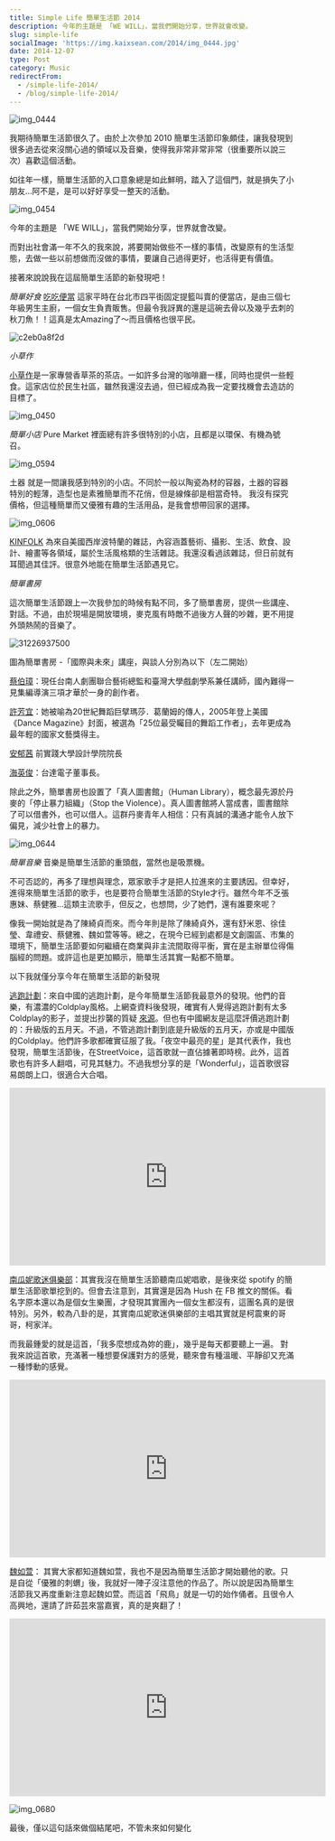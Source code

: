 ```yaml
---
title: Simple Life 簡單生活節 2014
description: 今年的主題是 「WE WILL」，當我們開始分享，世界就會改變。
slug: simple-life
socialImage: 'https://img.kaixsean.com/2014/img_0444.jpg'
date: 2014-12-07
type: Post
category: Music
redirectFrom:
  - /simple-life-2014/
  - /blog/simple-life-2014/
---
```


![img_0444](https://img.kaixsean.com/2014/img_0444.jpg)

我期待簡單生活節很久了。由於上次參加 2010 簡單生活節印象頗佳，讓我發現到很多過去從來沒關心過的領域以及音樂，使得我非常非常非常（很重要所以說三次）喜歡這個活動。

如往年一樣，簡單生活節的入口意象總是如此鮮明，踏入了這個門，就是損失了小朋友…阿不是，是可以好好享受一整天的活動。

![img_0454](https://img.kaixsean.com/2014/img_0454.jpg)


今年的主題是 「WE WILL」，當我們開始分享，世界就會改變。

而對出社會滿一年不久的我來說，將要開始做些不一樣的事情，改變原有的生活型態，去做一些以前想做而沒做的事情，要讓自己過得更好，也活得更有價值。

接著來說說我在這屆簡單生活節的新發現吧！

*簡單好食*
[吃吃便當](http://www.eateat.tw/)
這家平時在台北市四平街固定提籃叫賣的便當店，是由三個七年級男生主廚，一個女生負責販售。但最令我訝異的還是這碗去骨以及幾乎去刺的秋刀魚！！這真是太Amazing了～而且價格也很平民。

![c2eb0a8f2d](https://img.kaixsean.com/2014/c2eb0a8f2d.jpg)


*小草作*

[小草作](https://www.facebook.com/grassphere)是一家專營香草茶的茶店。一如許多台灣的咖啡廳一樣，同時也提供一些輕食。這家店位於民生社區，雖然我還沒去過，但已經成為我一定要找機會去造訪的目標了。

![img_0450](https://img.kaixsean.com/2014/img_0450.jpg)


*簡單小店*
Pure Market 裡面總有許多很特別的小店，且都是以環保、有機為號召。

![img_0594](https://img.kaixsean.com/2014/img_0594.jpg)

土器 就是一間讓我感到特別的小店。不同於一般以陶瓷為材的容器，土器的容器特別的輕薄，造型也是素雅簡單而不花俏，但是線條卻是相當奇特。 我沒有探究價格，但這種簡單而又優雅有趣的生活用品，是我會想帶回家的選擇。

![img_0606](https://img.kaixsean.com/2014/img_0606.jpg)

[KINFOLK](https://www.facebook.com/kinfolkmag) 為來自美國西岸波特蘭的雜誌，內容涵蓋藝術、攝影、生活、飲食、設計、繪畫等各領域，屬於生活風格類的生活雜誌。我還沒看過該雜誌，但日前就有耳聞過其佳評。很意外地能在簡單生活節遇見它。

*簡單書房*

這次簡單生活節跟上一次我參加的時候有點不同，多了簡單書房，提供一些講座、對話。不過，由於現場是開放環境，麥克風有時敵不過後方人聲的吵雜，更不用提外頭熱鬧的音樂了。

![31226937500](https://img.kaixsean.com/2014/31226937500.jpg)

圖為簡單書房 -「國際與未來」講座，與談人分別為以下（左二開始）

[蔡伯璋](https://www.facebook.com/pages/%E8%94%A1%E6%9F%8F%E7%92%8B-Pao-Chang-Tsai/295386544338)：現任台南人劇團聯合藝術總監和臺灣大學戲劇學系兼任講師，國內難得一見集編導演三項才華於一身的創作者。

[許芳宜](https://www.facebook.com/FangYiSheunArtists)：她被喻為20世紀舞蹈巨擘瑪莎．葛蘭姆的傳人，2005年登上美國《Dance Magazine》封面，被選為「25位最受矚目的舞蹈工作者」，去年更成為最年輕的國家文藝獎得主。

[安郁茜](http://www.simplelife.streetvoice.com/2014/%E3%80%90%E7%B0%A1%E5%96%AE%E6%9B%B8%E6%88%BF%E3%80%91%E5%9C%8B%E9%9A%9B%E8%88%87%E6%9C%AA%E4%BE%86-%E2%94%80-%E5%AE%89%E9%83%81%E8%8C%9C/)
前實踐大學設計學院院長

[海英俊](http://www.simplelife.streetvoice.com/2014/%E3%80%90%E7%B0%A1%E5%96%AE%E6%9B%B8%E6%88%BF%E3%80%91%E5%9C%8B%E9%9A%9B%E8%88%87%E6%9C%AA%E4%BE%86-%E2%94%80-%E6%B5%B7%E8%8B%B1%E4%BF%8A/)：台達電子董事長。

除此之外，簡單書房也設置了「真人圖書館」（Human Library），概念最先源於丹麥的「停止暴力組織」（Stop the Violence）。真人圖書館將人當成書，圖書館除了可以借書外，也可以借人。這群丹麥青年人相信：只有真誠的溝通才能令人放下偏見，減少社會上的暴力。

![img_0644](https://img.kaixsean.com/2014/31599754395.jpg)

*簡單音樂*
音樂是簡單生活節的重頭戲，當然也是吸票機。

不可否認的，再多了理想與理念，眾家歌手才是把人拉進來的主要誘因。但幸好，進得來簡單生活節的歌手，也是要符合簡單生活節的Style才行。雖然今年不乏張惠妹、蔡健雅…這類主流歌手，但反之，也想問，少了她們，還有誰要來呢？

像我一開始就是為了陳綺貞而來。而今年則是除了陳綺貞外，還有舒米恩、徐佳瑩、韋禮安、蔡健雅、魏如萱等等。總之，在現今已經到處都是文創園區、市集的環境下，簡單生活節要如何繼續在商業與非主流間取得平衡，實在是主辦單位得傷腦經的問題。或許這也是更加顯示，簡單生活其實一點都不簡單。

以下我就僅分享今年在簡單生活節的新發現

[逃跑計劃](http://www.weibo.com/perdelband)：來自中國的逃跑計劃，是今年簡單生活節我最意外的發現。他們的音樂，有濃濃的Coldplay風格。上網查資料後發現，確實有人覺得逃跑計劃有太多Coldplay的影子，並提出抄襲的質疑 [來源](http://www.douban.com/group/topic/11176150)。但也有中國網友是這麼評價逃跑計劃的：升級版的五月天。不過，不管逃跑計劃到底是升級版的五月天，亦或是中國版的Coldplay。他們許多歌都確實征服了我。「夜空中最亮的星」是其代表作，我也發現，簡單生活節後，在StreetVoice，這首歌就一直佔據著即時榜。此外，這首歌也有許多人翻唱，可見其魅力。不過我想分享的是「Wonderful」，這首歌很容易朗朗上口，很適合大合唱。

<iframe width="560" height="315" src="https://www.youtube.com/embed/ZuQxfsPBjUQ" frameborder="0" allow="accelerometer; autoplay; encrypted-media; gyroscope; picture-in-picture" allowfullscreen></iframe>

[南瓜妮歌迷俱樂部](https://www.facebook.com/PUMPKINneyFanClub)：其實我沒在簡單生活節聽南瓜妮唱歌，是後來從 spotify 的簡單生活節歌單挖到的。但會去注意到，其實還是因為 Hush 在 FB 推文的關係。看名字原本還以為是個女生樂團，才發現其實團內一個女生都沒有，這團名真的是很特別。另外，較為八卦的是，其實南瓜妮歌迷俱樂部的主唱其實就是柯震東的哥哥，柯家洋。

而我最鍾愛的就是這首，「我多麼想成為妳的鹿」，幾乎是每天都要聽上一遍。 對我來說這首歌，充滿著一種想要保護對方的感覺，聽來會有種溫暖、平靜卻又充滿一種悸動的感覺。 

<iframe width="560" height="315" src="https://www.youtube.com/embed/e_vDaCl_qJI" frameborder="0" allow="accelerometer; autoplay; encrypted-media; gyroscope; picture-in-picture" allowfullscreen></iframe>

[魏如萱](https://www.facebook.com/lovewaa)： 其實大家都知道魏如萱，我也不是因為簡單生活節才開始聽他的歌。只是自從「優雅的刺蝟」後，我就好一陣子沒注意他的作品了。所以說是因為簡單生活節我又再度重新注意起魏如萱。而這首「飛鳥」就是一切的始作俑者。且很令人高興地，還請了許茹芸來當嘉賓，真的是爽翻了！

<iframe width="560" height="315" src="https://www.youtube.com/embed/2CHW_fpx0EU" frameborder="0" allow="accelerometer; autoplay; encrypted-media; gyroscope; picture-in-picture" allowfullscreen></iframe>

![img_0680](https://img.kaixsean.com/2014/31452707022.jpg)

最後，僅以這句話來做個結尾吧，不管未來如何變化 